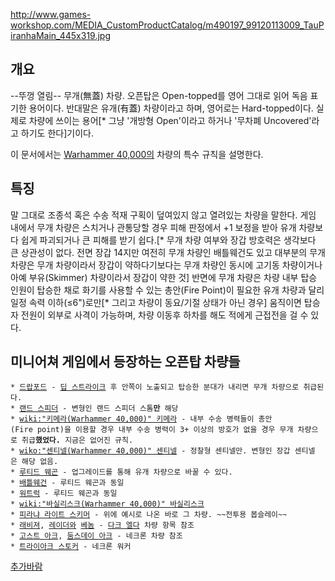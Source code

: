 http://www.games-workshop.com/MEDIA_CustomProductCatalog/m490197_99120113009_TauPiranhaMain_445x319.jpg

== 개요 ==
--뚜껑 열림-- 무개(無蓋) 차량. 오픈탑은 Open-topped를 영어 그대로 읽어 독음 표기한 용어이다. 반대말은 유개(有蓋) 차량이라고 하며, 영어로는 Hard-topped이다. 실제로 차량에 쓰이는 용어[* 그냥 '개방형 Open'이라고 하거나 '무차폐 Uncovered'라고 하기도 한다]기이다. 

이 문서에서는 [[Warhammer 40,000]]의 차량의 특수 규칙을 설명한다.

== 특징 ==
말 그대로 조종석 혹은 수송 적재 구획이 덮여있지 않고 열려있는 차량을 말한다. 게임 내에서 무개 차량은 스치거나 관통당할 경우 피해 판정에서 +1 보정을 받아 유개 차량보다 쉽게 파괴되거나 큰 피해를 받기 쉽다.[* 무개 차량 여부와 장갑 방호력은 생각보다 큰 상관성이 없다. 전면 장갑 14지만 여전히 무개 차량인 배틀웨건도 있고 대부분의 무개 차량은 무개 차량이라서 장갑이 약하다기보다는 무개 차량인 동시에 고기동 차량이거나 아예 부유(Skimmer) 차량이라서 장갑이 약한 것] 반면에 무개 차량은 차량 내부 탑승 인원이 탑승한 채로 화기를 사용할 수 있는 총안(Fire Point)이 필요한 유개 차량과 달리 일정 속력 이하(≤6")로만[* 그리고 차량이 동요/기절 상태가 아닌 경우] 움직이면 탑승자 전원이 외부로 사격이 가능하며, 차량 이동후 하차를 해도 적에게 근접전을 걸 수 있다.

== 미니어쳐 게임에서 등장하는 오픈탑 차량들 ==
 * [[드랍포드]] - [[딥 스트라이크]] 후 안쪽이 노출되고 탑승한 분대가 내리면 무개 차량으로 취급된다.
 * [[랜드 스피더]] - 변형인 랜드 스피더 스톰'''만''' 해당
 * [[wiki:"키메라(Warhammer 40,000)" 키메라]] - 내부 수송 병력들이 총안(Fire point)을 이용할 경우 내부 수송 병력이 3+ 이상의 방호가 없을 경우 무개 차량으로 취급'''했었다.''' 지금은 없어진 규칙.
 * [[wiko:"센티넬(Warhammer 40,000)" 센티넬]] - 정찰형 센티넬만. 변형인 장갑 센티넬은 해당 없음.
 * [[루티드 웨곤]] - 업그레이드를 통해 유개 차량으로 바꿀 수 있다.
 * [[배틀웨건]] - 루티드 웨곤과 동일
 * [[워트럭]] - 루티드 웨곤과 동일
 * [[wiki:"바실리스크(Warhammer 40,000)" 바실리스크]]
 * [[피라냐 라이트 스키머]] - 위에 예시로 나온 바로 그 차량. ~~전투용 봅슬레이~~
 * [[래비져]], [[레이더]]와 [[베놈]] - [[다크 엘다]] 차량 항목 참조
 * [[고스트 아크]], [[둠스데이 아크]] - 네크론 차량 참조
 * [[트라이아크 스토커]] - 네크론 워커

[[추가바람]]
